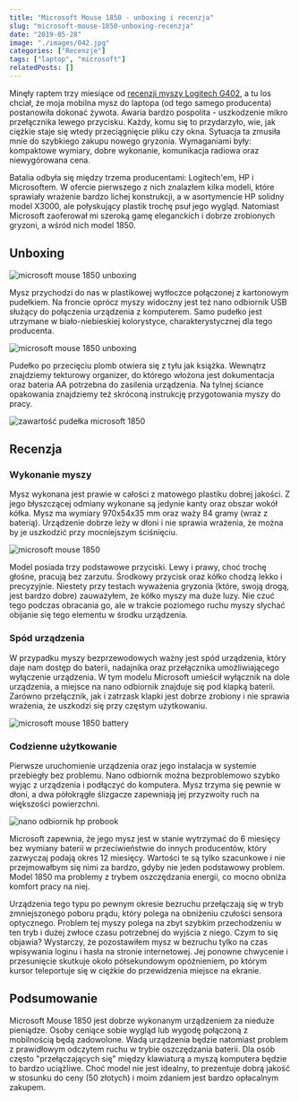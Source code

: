 ```yaml
---
title: "Microsoft Mouse 1850 - unboxing i recenzja"
slug: "microsoft-mouse-1850-unboxing-recenzja"
date: "2019-05-28"
image: "./images/042.jpg"
categories: ["Recenzje"]
tags: ["laptop", "microsoft"]
relatedPosts: []
---
```


Minęły raptem trzy miesiące od [recenzji myszy Logitech G402](/logitech-g402-hyperion-fury-recenzja), a tu los chciał, że moja mobilna mysz do laptopa (od tego samego producenta) postanowiła dokonać żywota. Awaria bardzo pospolita - uszkodzenie mikro przełącznika lewego przycisku. Każdy, komu się to przydarzyło, wie, jak ciężkie staje się wtedy przeciągnięcie pliku czy okna. Sytuacja ta zmusiła mnie do szybkiego zakupu nowego gryzonia. Wymaganiami były: kompaktowe wymiary, dobre wykonanie, komunikacja radiowa oraz niewygórowana cena.

Batalia odbyła się między trzema producentami: Logitech'em, HP i Microsoftem. W ofercie pierwszego z nich znalazłem kilka modeli, które sprawiały wrażenie bardzo lichej konstrukcji, a w asortymencie HP solidny model X3000, ale połyskujący plastik trochę psuł jego wygląd. Natomiast Microsoft zaoferował mi szeroką gamę eleganckich i dobrze zrobionych gryzoni, a wśród nich model 1850.

## Unboxing

![microsoft mouse 1850 unboxing](images/m1850_box-1-1024x768.jpg)

Mysz przychodzi do nas w plastikowej wytłoczce połączonej z kartonowym pudełkiem. Na froncie oprócz myszy widoczny jest też nano odbiornik USB służący do połączenia urządzenia z komputerem. Samo pudełko jest utrzymane w biało-niebieskiej kolorystyce, charakterystycznej dla tego producenta.

![microsoft mouse 1850 unboxing](images/m1850_box_open-1-1024x768.jpg)

Pudełko po przecięciu plomb otwiera się z tyłu jak książka. Wewnątrz znajdziemy tekturowy organizer, do którego włożona jest dokumentacja oraz bateria AA potrzebna do zasilenia urządzenia. Na tylnej ściance opakowania znajdziemy też skróconą instrukcję przygotowania myszy do pracy.

![zawartość pudełka microsoft 1850](images/m1850_elements-1-1024x768.jpg)

## Recenzja

### Wykonanie myszy

Mysz wykonana jest prawie w całości z matowego plastiku dobrej jakości. Z jego błyszczącej odmiany wykonane są jedynie kanty oraz obszar wokół kółka. Mysz ma wymiary 970x54x35 mm oraz waży 84 gramy (wraz z baterią). Urządzenie dobrze leży w dłoni i nie sprawia wrażenia, że można by je uszkodzić przy mocniejszym ściśnięciu.

![microsoft mouse 1850](images/m1850_general-1-1024x768.jpg)

Model posiada trzy podstawowe przyciski. Lewy i prawy, choć trochę głośne, pracują bez zarzutu. Środkowy przycisk oraz kółko chodzą lekko i precyzyjnie. Niestety przy testach wyważenia gryzonia (które, swoją drogą, jest bardzo dobre) zauważyłem, że kółko myszy ma duże luzy. Nie czuć tego podczas obracania go, ale w trakcie poziomego ruchu myszy słychać obijanie się tego elementu w środku urządzenia.

<AdSense/>

### Spód urządzenia

W przypadku myszy bezprzewodowych ważny jest spód urządzenia, który daje nam dostęp do baterii, nadajnika oraz przełącznika umożliwiającego wyłączenie urządzenia. W tym modelu Microsoft umieścił wyłącznik na dole urządzenia, a miejsce na nano odbiornik znajduje się pod klapką baterii. Zarówno przełącznik, jak i zatrzask klapki jest dobrze zrobiony i nie sprawia wrażenia, że uszkodzi się przy częstym użytkowaniu.

![microsoft mouse 1850 battery](images/m1850_bottom-1-1024x768.jpg)

### Codzienne użytkowanie

Pierwsze uruchomienie urządzenia oraz jego instalacja w systemie przebiegły bez problemu. Nano odbiornik można bezproblemowo szybko wyjąc z urządzenia i podłączyć do komputera. Mysz trzyma się pewnie w dłoni, a dwa półokrągłe ślizgacze zapewniają jej przyzwoity ruch na większości powierzchni.

![nano odbiornik hp probook](images/m1850_nano_usb-1-1366x683.jpg)

Microsoft zapewnia, że jego mysz jest w stanie wytrzymać do 6 miesięcy bez wymiany baterii w przeciwieństwie do innych producentów, który zazwyczaj podają okres 12 miesięcy. Wartości te są tylko szacunkowe i nie przejmowałbym się nimi za bardzo, gdyby nie jeden podstawowy problem. Model 1850 ma problemy z trybem oszczędzania energii, co mocno obniża komfort pracy na niej.

Urządzenia tego typu po pewnym okresie bezruchu przełączają się w tryb zmniejszonego poboru prądu, który polega na obniżeniu czułości sensora optycznego. Problem tej myszy polega na zbyt szybkim przechodzeniu w ten tryb i dużej zwłoce czasu potrzebnej do wyjścia z niego. Czym to się objawia? Wystarczy, że pozostawiłem mysz w bezruchu tylko na czas wpisywania loginu i hasła na stronie internetowej. Jej ponowne chwycenie i przesunięcie skutkuje około półsekundowym opóźnieniem, po którym kursor teleportuje się w ciężkie do przewidzenia miejsce na ekranie.

## Podsumowanie

Microsoft Mouse 1850 jest dobrze wykonanym urządzeniem za nieduże pieniądze. Osoby ceniące sobie wygląd lub wygodę połączoną z mobilnością będą zadowolone. Wadą urządzenia będzie natomiast problem z prawidłowym odczytem ruchu w trybie oszczędzania baterii. Dla osób często "przełączających się" między klawiaturą a myszą komputera będzie to bardzo uciążliwe. Choć model nie jest idealny, to prezentuje dobrą jakość w stosunku do ceny (50 złotych) i moim zdaniem jest bardzo opłacalnym zakupem.
